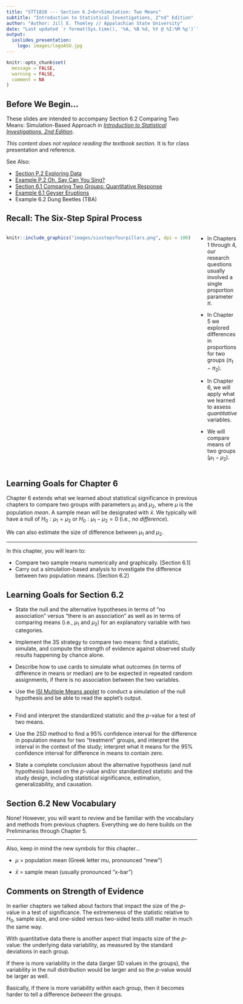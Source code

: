 ```yaml
---
title: "STT1810 --- Section 6.2<br>Simulation: Two Means"
subtitle: "Introduction to Statistical Investigations, 2^nd^ Edition"
author: "Author: Jill E. Thomley // Appalachian State University"
date: "Last updated `r format(Sys.time(), '%A, %B %d, %Y @ %I:%M %p')`"
output: 
  ioslides_presentation:
    logo: images/logoASU.jpg
---
```


```r
knitr::opts_chunk$set(
  message = FALSE,
  warning = FALSE,
  comment = NA
)
```

## Before We Begin…

These slides are intended to accompany Section 6.2 Comparing Two Means: Simulation-Based Approach in [*Introduction to Statistical Investigations, 2nd Edition*](http://www.isi-stats.com/isi/index2nd.html). 

*This content does not replace reading the textbook section.* It is for class presentation and reference.

See Also:

* [Section P.2 Exploring Data](https://stat-jet-asu.github.io/STT1810BasicStatistics/Slides/CHP_2.html)
* [Example P.2 Oh, Say Can You Sing?](https://stat-jet-asu.github.io/STT1810BasicStatistics/Slides/ExampleP_2.html)
* [Section 6.1 Comparing Two Groups: Quantitative Response](https://stat-jet-asu.github.io/STT1810BasicStatistics/Slides/CH6_1.html)
* [Example 6.1 Geyser Eruptions](https://stat-jet-asu.github.io/STT1810BasicStatistics/Slides/Example6_1.html)
* Example 6.2 Dung Beetles (TBA)

## Recall: The Six-Step Spiral Process

:::::: {style="display: flex;"}

::: {}

```r
knitr::include_graphics("images/sixstepsfourpillars.png", dpi = 100)
```

:::

::: {}

&nbsp;&nbsp;&nbsp;&nbsp;&nbsp;

:::

::: {}

* In Chapters 1 through 4, our research questions usually involved a single proportion parameter $\pi$.

* In Chapter 5 we explored differences in proportions for two groups ($\pi_1 - \pi_2$).

* In Chapter 6, we will apply what we learned to assess *quantitative* variables.

* We will compare means of two groups ($\mu_1 - \mu_2$).


:::

::::


## Learning Goals for Chapter 6

Chapter 6 extends what we learned about statistical significance in previous chapters to compare two groups with parameters $\mu_1$ and $\mu_2$, where $\mu$ is the population *mean*. A sample mean will be designated with $\bar{x}$. We typically will have a null of $H_0: \mu_1 = \mu_2$ or $H_0: \mu_1 - \mu_2 = 0$ (i.e., *no difference*). 

We can also estimate the size of difference between $\mu_1$ and $\mu_2$.

<hr>

In this chapter, you will learn to: 

* Compare two sample means numerically and graphically. [Section 6.1]
* Carry out a simulation-based analysis to investigate the difference between two population means. [Section 6.2]


## Learning Goals for Section 6.2

* State the null and the alternative hypotheses in terms of “no association” versus “there is an association” as well as in terms of comparing means (i.e., $\mu_1$ and $\mu_2$) for an explanatory variable with two categories.

* Implement the 3S strategy to compare two means: find a statistic, simulate, and compute the strength of evidence against observed study results happening by chance alone.

* Describe how to use cards to simulate what outcomes (in terms of difference in means or median) are to be expected in repeated random assignments, if there is no association between the two variables.

* Use the [ISI Multiple Means applet](http://www.isi-stats.com/isi2nd/ISIapplets2021.html) to conduct a simulation of the null hypothesis and be able to read the applet's output.


##

* Find and interpret the standardized statistic and the *p*-value for a test of two means.

* Use the 2SD method to find a 95% confidence interval for the difference in population means for two “treatment” groups, and interpret the interval in the context of the study; interpret what it means for the 95% confidence interval for difference in means to contain zero.

* State a complete conclusion about the alternative hypothesis (and null hypothesis) based on the *p*-value and/or standardized statistic and the study design, including statistical significance, estimation, generalizability, and causation.


## Section 6.2 New Vocabulary

None! However, you will want to review and be familiar with the vocabulary and methods from previous chapters. Everything we do here builds on the Preliminaries through Chapter 5.

<hr>

Also, keep in mind the new symbols for this chapter...

* $\mu$ = population mean (Greek letter mu, pronounced "mew")

* $\bar{x}$ = sample mean (usually pronounced "x-bar")


## Comments on Strength of Evidence

In earlier chapters we talked about factors that impact the size of the *p*-value in a test of significance. The extremeness of the statistic relative to $H_0$, sample size, and one-sided versus two-sided tests still matter in much the same way. 

With quantitative data there is another aspect that impacts size of the *p*-value: the underlying data variability, as measured by the standard deviations in each group. 

If there is more variability in the data (larger SD values in the groups), the variability in the null distribution would be larger and so the *p*-value would be larger as well.

Basically, if there is more variability *within* each group, then it becomes harder to tell a difference *between* the groups.

